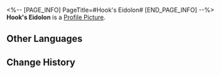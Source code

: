 <%-- [PAGE_INFO]
PageTitle=#Hook's Eidolon#
[END_PAGE_INFO] --%>
{{Item Infobox
|id          = 11109
|image       = Item Hook's Eidolon.png
|type        = Eidolon Activation Material
|invCategory = 
|rarity      = 4
|effect      = Material for raising Hook's Eidolon Level.
|description = 
}}
'''Hook's Eidolon''' is a [[Profile Picture]].

==Other Languages==
{{Other Languages
|en   = Hook's Eidolon
|zhs  = 【虎克】的星魂
|zht  = 【虎克】的星魂
|ja   = 「フック」の星魂
|ko   = [후크]의 성혼
|es   = Eidolon de Hook
|fr   = Eidolon de Hook
|ru   = Эйдолон Хук
|th   = Eidolon ของ Hook
|vi   = Tinh Hồn Hook
|de   = Hooks Eidolon
|id   = Hook's Eidolon
|pt   = Eidolon de Hook
}}

==Change History==
{{Change History|1.0}}